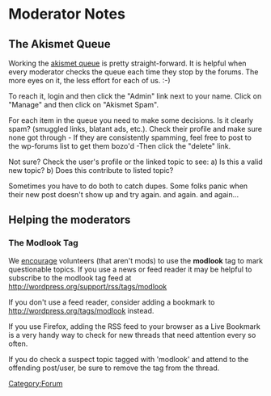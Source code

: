 = Moderator Notes =
== The Akismet Queue ==
Working the [http://wordpress.org/support/bb-admin/admin-base.php?plugin=bb_ksd_admin_page akismet queue] is pretty straight-forward. It is helpful when every moderator checks the queue each time they stop by the forums. The more eyes on it, the less effort for each of us. :-)

To reach it, login and then click the "Admin" link next to your name. Click on "Manage" and then click on "Akismet Spam". 

For each item in the queue you need to make some decisions.
Is it clearly spam? (smuggled links, blatant ads, etc.). Check their profile and make sure none got through - If they are consistently spamming, feel free to post to the wp-forums list to get them bozo'd -Then click the "delete" link.

Not sure? Check the user's profile or the linked topic to see:
a) Is this a valid new topic?
b) Does this contribute to listed topic?

Sometimes you have to do both to catch dupes. Some folks panic when their new post doesn't show up and try again. and again. and again...

== Helping the moderators ==

=== The Modlook Tag ===

We [[Support_Forum_Volunteers#Moderation_Assistance|encourage]] volunteers (that aren't mods) to use the '''modlook''' tag to mark questionable topics. If you use a news or feed reader it may be helpful to subscribe to the modlook tag feed at
http://wordpress.org/support/rss/tags/modlook 

If you don't use a feed reader, consider adding a bookmark to 
http://wordpress.org/tags/modlook
instead.

If you use Firefox, adding the RSS feed to your browser as a Live Bookmark is a very handy way to check for new threads that need attention every so often.

If you do check a suspect topic tagged with 'modlook' and attend to the offending post/user, be sure to remove the tag from the thread.

[[Category:Forum]]